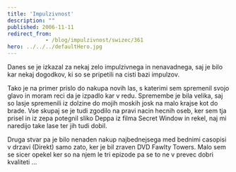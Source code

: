 ```yaml
---
title: 'Impulzivnost'
description: ""
published: 2006-11-11
redirect_from: 
            - /blog/impulzivnost/swizec/361
hero: ../../../defaultHero.jpg
---
```

Danes se je izkazal za nekaj zelo impulzivnega in nenavadnega, saj je bilo kar nekaj dogodkov, ki so se pripetili na cisti bazi impulzov.

Tako je na primer prislo do nakupa novih las, s katerimi sem spremenil svojo glavo in moram reci da je izpadlo kar v redu. Spremembe je bila velika, saj so lasje spremenili iz dolzine do mojih moskih josk na malo krajse kot do brade. Vse skupaj se je tudi zgodilo na pravi nacin hecnih oseb, ker sem tja prisel in iz zepa potegnil sliko Deppa iz filma Secret Window in rekel, naj mi naredijo take lase ter jih tudi dobil.

Druga stvar pa je bilo nenaden nakup najbednejsega med bednimi casopisi v drzavi (Direkt) samo zato, ker je bil zraven DVD Fawlty Towers. Malo sem se sicer opekel ker so na njem le tri epizode pa se to ne v prevec dobri kvaliteti ...